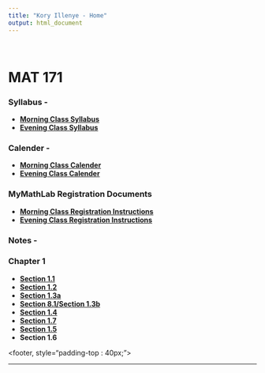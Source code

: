 ```yaml
---
title: "Kory Illenye - Home"
output: html_document
---
```


<style type="text/css">
.title {
  display: none;
}

#getting-started img {
  margin-right: 10px;
}

</style>
<BR>

# MAT 171

### Syllabus -

* **[Morning Class Syllabus](./Resources/syllabusMAT171summer2018Morning.pdf)**
* **[Evening Class Syllabus](./Resources/syllabusMAT171summer2018Evening.pdf)**

### Calender -

* **[Morning Class Calender](./Resources/morningCalender.pdf)**
* **[Evening Class Calender](./Resources/eveningCalender.pdf)**

### MyMathLab Registration Documents

* **[Morning Class Registration Instructions](./Resources/regC30.pdf)**
* **[Evening Class Registration Instructions](./Resources/regC36.pdf)**

### Notes - 

### Chapter 1

* **[Section 1.1](./Resources/MAT171blitzSectionNotes11Empty.pdf)**
* **[Section 1.2](./Resources/MAT171blitzSectionNotes12Empty.pdf)**
* **[Section 1.3a](./Resources/MAT171blitzSectionNotes13aEmpty.pdf)**
* **[Section 8.1/Section 1.3b](./Resources/MAT171blitzSectionNotes81and13bEmpty.pdf)**
* **[Section 1.4](./Resources/MAT171blitzSectionNotes14Empty.pdf)**
* **[Section 1.7](./Resources/MAT171blitzSectionNotes17Empty.pdf)**
* **[Section 1.5](./Resources/MAT171blitzSectionNotes15Empty.pdf)**
* **Section 1.6**





<footer, style="padding-top : 40px;">
<center>

-------







</center>
</footer>